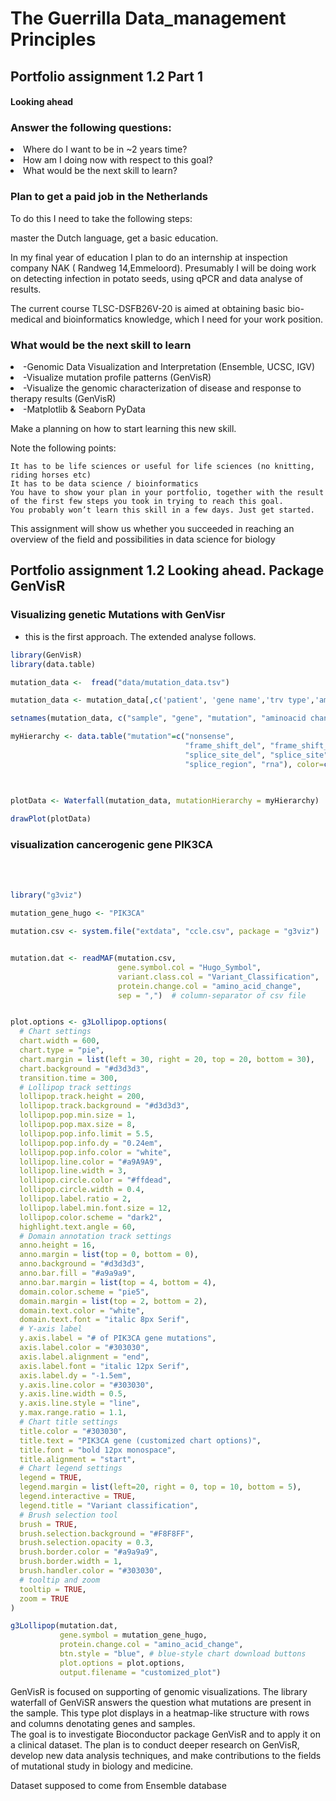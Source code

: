 # The Guerrilla Data_management Principles 

##  Portfolio assignment 1.2 Part 1

<div class="azure">
<h4> Looking ahead</h4>
<h3>  Answer the following questions:  </h3>

<li>  Where do I want to be in ~2 years time? </li>
<li>  How am I doing now with respect to this goal?  </li>
<li>  What would be the next skill to learn? </li>

</div>


<h3> Plan  to get a paid job in the Netherlands </h3>

To do this I need to take the following steps: 
<p> master the Dutch language, get a basic education. </p>
<p>In my final year of education I plan to do an internship at inspection company NAK ( Randweg 14,Emmeloord). Presumably I will be doing work on detecting infection in potato seeds, using qPCR and data analyse of results. </p>

<p>The current course TLSC-DSFB26V-20 is aimed at obtaining basic bio-medical and bioinformatics knowledge, which I need for your work position. <p>
</div>

<h3> What would be the next skill to learn </h3>

<li> -Genomic Data Visualization and Interpretation (Ensemble, UCSC, IGV) </li>
<li> -Visualize mutation profile patterns (GenVisR) </li>
<li> -Visualize the genomic characterization of disease and response to therapy results (GenVisR) </li>
<li> -Matplotlib & Seaborn PyData  </li>


<div class="azure pd22"> Make a planning on how to start learning this new skill.

Note the following points:

    It has to be life sciences or useful for life sciences (no knitting, riding horses etc)
    It has to be data science / bioinformatics
    You have to show your plan in your portfolio, together with the result of the first few steps you took in trying to reach this goal.
    You probably won’t learn this skill in a few days. Just get started.

This assignment will show us whether you succeeded in reaching an overview of the field and possibilities in data science for biology</div>


## Portfolio assignment 1.2 Looking ahead. Package GenVisR


<h3> Visualizing genetic Mutations  with GenVisr  </h3>

 <p> * this is the first approach. The extended analyse follows.


<div class="pd22">

```r


library(GenVisR)
library(data.table)

mutation_data <-  fread("data/mutation_data.tsv")

mutation_data <- mutation_data[,c('patient', 'gene name','trv type','amino acid change')]

setnames(mutation_data, c("sample", "gene", "mutation", "aminoacid change"))

myHierarchy <- data.table("mutation"=c("nonsense",
                                       "frame_shift_del", "frame_shift_ins", "in_frame_del",
                                       "splice_site_del", "splice_site", "missense",
                                       "splice_region", "rna"), color=c("#FF0000", "#00A08A",
                                                                        "#F2AD00", "#F98400", "#5BBCD6", "#046C9A", "#D69C4E",
                                                                        "#000000", "#446455"))

plotData <- Waterfall(mutation_data, mutationHierarchy = myHierarchy)

```

</div>



```r


drawPlot(plotData)


```

<h3> visualization cancerogenic gene  PIK3CA  </h3>

</br>
</br>




```r

library("g3viz")

mutation_gene_hugo <- "PIK3CA"

mutation.csv <- system.file("extdata", "ccle.csv", package = "g3viz")


mutation.dat <- readMAF(mutation.csv,
                        gene.symbol.col = "Hugo_Symbol",
                        variant.class.col = "Variant_Classification",
                        protein.change.col = "amino_acid_change",
                        sep = ",")  # column-separator of csv file


plot.options <- g3Lollipop.options(
  # Chart settings
  chart.width = 600,
  chart.type = "pie",
  chart.margin = list(left = 30, right = 20, top = 20, bottom = 30),
  chart.background = "#d3d3d3",
  transition.time = 300,
  # Lollipop track settings
  lollipop.track.height = 200,
  lollipop.track.background = "#d3d3d3",
  lollipop.pop.min.size = 1,
  lollipop.pop.max.size = 8,
  lollipop.pop.info.limit = 5.5,
  lollipop.pop.info.dy = "0.24em",
  lollipop.pop.info.color = "white",
  lollipop.line.color = "#a9A9A9",
  lollipop.line.width = 3,
  lollipop.circle.color = "#ffdead",
  lollipop.circle.width = 0.4,
  lollipop.label.ratio = 2,
  lollipop.label.min.font.size = 12,
  lollipop.color.scheme = "dark2",
  highlight.text.angle = 60,
  # Domain annotation track settings
  anno.height = 16,
  anno.margin = list(top = 0, bottom = 0),
  anno.background = "#d3d3d3",
  anno.bar.fill = "#a9a9a9",
  anno.bar.margin = list(top = 4, bottom = 4),
  domain.color.scheme = "pie5",
  domain.margin = list(top = 2, bottom = 2),
  domain.text.color = "white",
  domain.text.font = "italic 8px Serif",
  # Y-axis label
  y.axis.label = "# of PIK3CA gene mutations",
  axis.label.color = "#303030",
  axis.label.alignment = "end",
  axis.label.font = "italic 12px Serif",
  axis.label.dy = "-1.5em",
  y.axis.line.color = "#303030",
  y.axis.line.width = 0.5,
  y.axis.line.style = "line",
  y.max.range.ratio = 1.1,
  # Chart title settings
  title.color = "#303030",
  title.text = "PIK3CA gene (customized chart options)",
  title.font = "bold 12px monospace",
  title.alignment = "start",
  # Chart legend settings
  legend = TRUE,
  legend.margin = list(left=20, right = 0, top = 10, bottom = 5),
  legend.interactive = TRUE,
  legend.title = "Variant classification",
  # Brush selection tool
  brush = TRUE,
  brush.selection.background = "#F8F8FF",
  brush.selection.opacity = 0.3,
  brush.border.color = "#a9a9a9",
  brush.border.width = 1,
  brush.handler.color = "#303030",
  # tooltip and zoom
  tooltip = TRUE,
  zoom = TRUE
)


```

```r

g3Lollipop(mutation.dat,
           gene.symbol = mutation_gene_hugo,
           protein.change.col = "amino_acid_change",
           btn.style = "blue", # blue-style chart download buttons
           plot.options = plot.options,
           output.filename = "customized_plot")
```



<p> </p>

<div class="pd22">
GenVisR is  focused on supporting of genomic visualizations. The library waterfall of GenViSR answers the question  what mutations are present in the sample. This type plot displays  in a heatmap-like structure with rows and columns denotating genes and samples. </div>


The goal is to investigate Bioconductor package GenVisR and to apply it on a clinical dataset. The plan is to  conduct deeper research on  GenVisR, develop new data analysis techniques, and make contributions to the fields of mutational study in  biology and medicine.
</p>

<p> Dataset supposed to come from Ensemble  database



